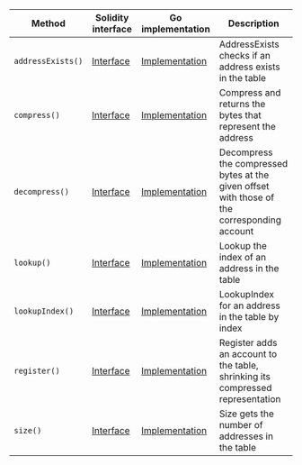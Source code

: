<table>
  <thead>
    <tr>
      <th>Method</th>
      <th>Solidity interface</th>
      <th>Go implementation</th>
      <th>Description</th>
    </tr>
  </thead>
  <tbody>
    <tr>
      <td>
        <code>addressExists()</code>
      </td>
      <td>
        <a
          href="https://github.com/OffchainLabs/nitro-contracts/blob/0aec58c99fd7af4502d89335cdbe2c29248f44fa/src/precompiles/ArbAddressTable.sol#L17"
          target="_blank"
        >
          Interface
        </a>
      </td>
      <td>
        <a
          href="https://github.com/OffchainLabs/nitro/blob/v3.6.3/precompiles/ArbAddressTable.go#L17"
          target="_blank"
        >
          Implementation
        </a>
      </td>
      <td>AddressExists checks if an address exists in the table</td>
    </tr>
    <tr>
      <td>
        <code>compress()</code>
      </td>
      <td>
        <a
          href="https://github.com/OffchainLabs/nitro-contracts/blob/0aec58c99fd7af4502d89335cdbe2c29248f44fa/src/precompiles/ArbAddressTable.sol#L26"
          target="_blank"
        >
          Interface
        </a>
      </td>
      <td>
        <a
          href="https://github.com/OffchainLabs/nitro/blob/v3.6.3/precompiles/ArbAddressTable.go#L22"
          target="_blank"
        >
          Implementation
        </a>
      </td>
      <td>Compress and returns the bytes that represent the address</td>
    </tr>
    <tr>
      <td>
        <code>decompress()</code>
      </td>
      <td>
        <a
          href="https://github.com/OffchainLabs/nitro-contracts/blob/0aec58c99fd7af4502d89335cdbe2c29248f44fa/src/precompiles/ArbAddressTable.sol#L36"
          target="_blank"
        >
          Interface
        </a>
      </td>
      <td>
        <a
          href="https://github.com/OffchainLabs/nitro/blob/v3.6.3/precompiles/ArbAddressTable.go#L27"
          target="_blank"
        >
          Implementation
        </a>
      </td>
      <td>
        Decompress the compressed bytes at the given offset with those of the corresponding account
      </td>
    </tr>
    <tr>
      <td>
        <code>lookup()</code>
      </td>
      <td>
        <a
          href="https://github.com/OffchainLabs/nitro-contracts/blob/0aec58c99fd7af4502d89335cdbe2c29248f44fa/src/precompiles/ArbAddressTable.sol#L45"
          target="_blank"
        >
          Interface
        </a>
      </td>
      <td>
        <a
          href="https://github.com/OffchainLabs/nitro/blob/v3.6.3/precompiles/ArbAddressTable.go#L40"
          target="_blank"
        >
          Implementation
        </a>
      </td>
      <td>Lookup the index of an address in the table</td>
    </tr>
    <tr>
      <td>
        <code>lookupIndex()</code>
      </td>
      <td>
        <a
          href="https://github.com/OffchainLabs/nitro-contracts/blob/0aec58c99fd7af4502d89335cdbe2c29248f44fa/src/precompiles/ArbAddressTable.sol#L53"
          target="_blank"
        >
          Interface
        </a>
      </td>
      <td>
        <a
          href="https://github.com/OffchainLabs/nitro/blob/v3.6.3/precompiles/ArbAddressTable.go#L52"
          target="_blank"
        >
          Implementation
        </a>
      </td>
      <td>LookupIndex for an address in the table by index</td>
    </tr>
    <tr>
      <td>
        <code>register()</code>
      </td>
      <td>
        <a
          href="https://github.com/OffchainLabs/nitro-contracts/blob/0aec58c99fd7af4502d89335cdbe2c29248f44fa/src/precompiles/ArbAddressTable.sol#L62"
          target="_blank"
        >
          Interface
        </a>
      </td>
      <td>
        <a
          href="https://github.com/OffchainLabs/nitro/blob/v3.6.3/precompiles/ArbAddressTable.go#L67"
          target="_blank"
        >
          Implementation
        </a>
      </td>
      <td>Register adds an account to the table, shrinking its compressed representation</td>
    </tr>
    <tr>
      <td>
        <code>size()</code>
      </td>
      <td>
        <a
          href="https://github.com/OffchainLabs/nitro-contracts/blob/0aec58c99fd7af4502d89335cdbe2c29248f44fa/src/precompiles/ArbAddressTable.sol#L69"
          target="_blank"
        >
          Interface
        </a>
      </td>
      <td>
        <a
          href="https://github.com/OffchainLabs/nitro/blob/v3.6.3/precompiles/ArbAddressTable.go#L73"
          target="_blank"
        >
          Implementation
        </a>
      </td>
      <td>Size gets the number of addresses in the table</td>
    </tr>
  </tbody>
</table>
